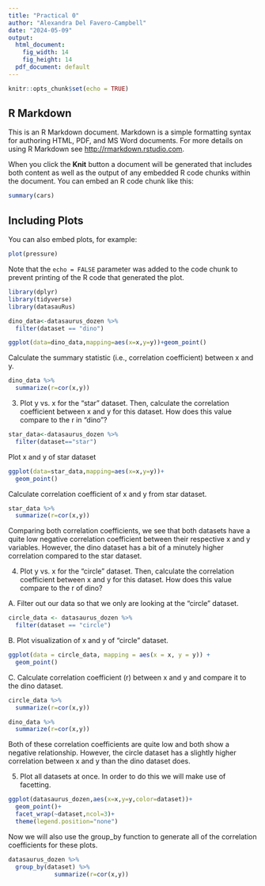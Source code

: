 ---
title: "Practical 0"
author: "Alexandra Del Favero-Campbell"
date: "2024-05-09"
output:
  html_document:
    fig_width: 14
    fig_height: 14
  pdf_document: default
---

```{r setup, include=FALSE}
knitr::opts_chunk$set(echo = TRUE)
```

## R Markdown

This is an R Markdown document. Markdown is a simple formatting syntax for authoring HTML, PDF, and MS Word documents. For more details on using R Markdown see <http://rmarkdown.rstudio.com>.

When you click the **Knit** button a document will be generated that includes both content as well as the output of any embedded R code chunks within the document. You can embed an R code chunk like this:

```{r cars}
summary(cars)
```

## Including Plots

You can also embed plots, for example:

```{r pressure, echo=FALSE}
plot(pressure)
```

Note that the `echo = FALSE` parameter was added to the code chunk to prevent printing of the R code that generated the plot.
```{r}
library(dplyr)
library(tidyverse)
library(datasauRus)
```

```{r}
dino_data<-datasaurus_dozen %>%
  filter(dataset == "dino")
```
```{r}
ggplot(data=dino_data,mapping=aes(x=x,y=y))+geom_point()
```
Calculate the summary statistic (i.e., correlation coefficient) between x and y.
```{r}
dino_data %>% 
  summarize(r=cor(x,y))
```
3. Plot y vs. x for the "star" dataset. Then, calculate the correlation coefficient between x and y for this dataset. How does this value compare to the r in "dino"?
```{r}
star_data<-datasaurus_dozen %>%
  filter(dataset=="star")
```

Plot x and y of star dataset
```{r}
ggplot(data=star_data,mapping=aes(x=x,y=y))+
  geom_point()
```
Calculate correlation coefficient of x and y from star dataset.
```{r}
star_data %>%
  summarize(r=cor(x,y))
```
Comparing both correlation coefficients, we see that both datasets have a quite low negative correlation coefficient between their respective x and y variables. However, the dino dataset has a bit of a minutely higher correlation compared to the star dataset.

4. Plot y vs. x for the "circle" dataset. Then, calculate the correlation coefficient between x and y for this dataset. How does this value compare to the r of dino?

A. Filter out our data so that we only are looking at the "circle" dataset.
```{r}
circle_data <- datasaurus_dozen %>%
  filter(dataset == "circle")
```

B. Plot visualization of x and y of "circle" dataset.
```{r}
ggplot(data = circle_data, mapping = aes(x = x, y = y)) +
  geom_point()
```
C. Calculate correlation coefficient (r) between x and y and compare it to the dino dataset.
```{r}
circle_data %>%
  summarize(r=cor(x,y))
```
```{r}
dino_data %>% 
  summarize(r=cor(x,y))
```
Both of these correlation coefficients are quite low and both show a negative relationship. However, the circle dataset has a slightly higher correlation between x and y than the dino dataset does.

5. Plot all datasets at once. In order to do this we will make use of facetting.
```{r}
ggplot(datasaurus_dozen,aes(x=x,y=y,color=dataset))+
  geom_point()+
  facet_wrap(~dataset,ncol=3)+
  theme(legend.position="none")
```
Now we will also use the group_by function to generate all of the correlation coefficients for these plots.
```{r}
datasaurus_dozen %>%
  group_by(dataset) %>%
             summarize(r=cor(x,y))
```

